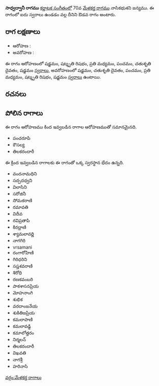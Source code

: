 {{Infobox ragam
	| name          	= సాధ్వద్వానీ
	| synonym	    	= 
	| mela          	= 
	| chakra        	= 
	| janaka        	= 
	| type          	= ఔడవ
	| arohanam      	= {{svaraC|S|R3|M2|P|D2|S'}} 
	| avarohanam    	= {{svaraC|S'|D2|P|M2|R3|S}}
	| jeeva         	=
	| chhaya        	=
	| nyasa         	=
	| vishesha      	= 
	| equivalent  		= 
}}
{{కర్ణాటక సంగీత రాగాలు}}
'''సాధ్వద్వానీ రాగము''' [[కర్ణాటక సంగీతం]]లో 70వ [[మేళకర్త రాగము]] నాసికభుశని జన్యము.  ఈ రాగంలో ఐదు స్వరాలు ఉండడం వల్ల దీనిని ఔడవ రాగం అంటారు.


==రాగ లక్షణాలు==


* ఆరోహణ : {{svaraC|S|R3|M2|P|D2|S'}} 
* అవరోహణ : {{svaraC|S'|D2|P|M2|R3|S}}

ఈ రాగం ఆరోహణంలో షడ్జమం, షట్శృతి రిషభం, ప్రతి మధ్యమం, పంచమం, చతుశృతి దైవతం, షడ్జమం [[స్వరాలు]], అవరోహణంలో షడ్జమం, చతుశృతి దైవతం, పంచమం, ప్రతి మధ్యమం, షట్శృతి రిషభం, షడ్జమం [[స్వరాలు]] ఉంటాయి.

==రచనలు==



==పోలిన రాగాలు==
ఈ రాగం ఆరోహణము కింద ఇవ్వబడిన రాగాల ఆరోహణముతో సమానమైనది.
* పంచరూపి
* కౌసల్య
* తిలకరందారీ

ఈ క్రింద ఇవ్వబడిన రాగాలకు ఈ రాగంతో ఒక్క స్వరస్థాన భేదం ఉన్నది.
* వందనామధిని
* సద్పదధ్వని
* విలాసిని
* సరోజినీ
* సోమకరాణి
* రమావతి
* విదీవ
* రవిప్రతాపి
* కిరధ్రాణి
* శ్యామలావర్ణి
* నాగగిరి
* vrsamani
* రంగారోహిణి
* గిరిధరిని
* సప్తశవరాణి
* శిరోధి
* రణకవంబరి
* పాకశాసనప్రియ
* మోహనాంగి
* శుభిక
* వరదాంజనేయ
* శుకితిజప్రియ
* కమలాపాణి
* కమలావడ్డి
* కమాలోత్తరం
* నిర్మలన్
* తిలకరందారీ
* విఖవతి
* నాగశ్రీ
* హరినాసి



[[వర్గం:మేళకర్త రాగాలు]]